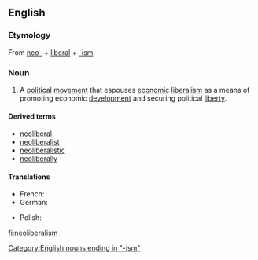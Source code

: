 ==English==
{{wikipedia}}

===Etymology===
From [[neo-]] + [[liberal]] + [[-ism]].

===Noun===
{{en-noun|-}}

# A [[political]] [[movement]] that espouses [[economic]] [[liberalism]] as a means of promoting economic [[development]] and securing political [[liberty]].

====Derived terms====
*[[neoliberal]]
*[[neoliberalist]]
*[[neoliberalistic]]
*[[neoliberally]]

====Translations====
{{trans-top|political movement}}
* French: {{t|fr|néolibéralisme|m}}
* German: {{t|de|Neoliberalismus|m}}
{{trans-mid}}
* Polish: {{t|pl|neoliberalizm|m}}
{{trans-bottom}}

[[Category:English nouns ending in "-ism"]]

[[fi:neoliberalism]]